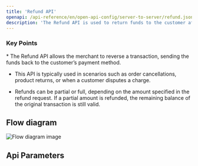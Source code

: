 ```yaml
---
title: 'Refund API'
openapi: /api-reference/en/open-api-config/server-to-server/refund.json POST /api/v1/server-to-server-interface/refund
description: 'The Refund API is used to return funds to the customer after a successful purchase or capture transaction.'
---
```


### Key Points

<Info>
  * The Refund API allows the merchant to reverse a transaction, sending the funds back to the customer’s payment method.

  * This API is typically used in scenarios such as order cancellations, product returns, or when a customer disputes a charge.

  * Refunds can be partial or full, depending on the amount specified in the refund request. If a partial amount is refunded, the remaining balance of the original transaction is still valid.
</Info>

## Flow diagram

![Flow diagram image](/images/timeline-diagram/flows-API-refund.svg)

## Api Parameters